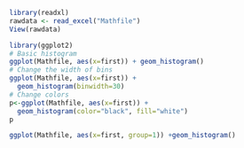 
```r
library(readxl)
rawdata <- read_excel("Mathfile")
View(rawdata)
```

```r
library(ggplot2)
# Basic histogram
ggplot(Mathfile, aes(x=first)) + geom_histogram()
# Change the width of bins
ggplot(Mathfile, aes(x=first)) +
  geom_histogram(binwidth=30)
# Change colors
p<-ggplot(Mathfile, aes(x=first)) +
  geom_histogram(color="black", fill="white")
p
```

```r
ggplot(Mathfile, aes(x=first, group=1)) +geom_histogram()
```